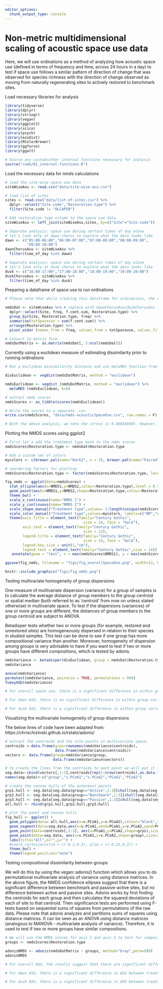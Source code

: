 ```yaml
---
editor_options: 
  chunk_output_type: console
---
```


# Non-metric multidimensional scaling of acoustic space use data

Here, we will use ordinations as a method of analyzing how acoustic space use (defined in terms of frequency and time, across 24 hours in a day) to test if space use follows a similar pattern of direction of change that was observed for species richness with the direction of change observed as moving from naturally regenerating sites to actively restored to benchmark sites. 

Load necessary libraries for analysis
```r
library(tidyverse)
library(dplyr)
library(stringr)
library(vegan)
library(ggplot2)
library(scico)
library(psych)
library(ecodist)
library(RColorBrewer)
library(ggforce)
library(ggalt)

# Source any custom/other internal functions necessary for analysis
source("code/01_internal-functions.R")
```

Load the necessary data for nmds calculations
```r
# load the site-wise space use data
siteWiseAsu <- read.csv("data/site-wise-asu.csv")

# load list of sites
sites <- read.csv("data/list-of-sites.csv") %>%
  dplyr::select("Site.code","Restoration.type") %>%
  filter(Site.code != "OLCAP5B")

# Add restoration type column to the space use data
siteWiseAsu <- left_join(siteWiseAsu,sites, by=c("Site"="Site.code"))

# Separate analysis: space use during certain times of day alone
# let's look only at dawn chorus to explore what the data looks like
dawn <- c("05:00-06:00","06:00-07:00","07:00-08:00","08:00-09:00",
          "09:00-10:00")
dawnChorusAsu <- siteWiseAsu %>%
  filter(time_of_day %in% dawn)

# Separate analysis: space use during certain times of day alone
# let's look only at dusk chorus to explore what the data looks like
dusk <- c("16:00-17:00","17:00-18:00","18:00-19:00","19:00-20:00")
duskChorusAsu <- siteWiseAsu %>%
  filter(time_of_day %in% dusk)
```

Preparing a dataframe of space use to run ordinations
```r

# Please note that while creating this dataframe for ordinations, the overall acoustic space use (sum of f.cont.sum column) was calculated by frequency bin, irrespective of the time of day for a given site. In other words, for 24 hours of data, a single value of space use was obtained for a given frequency bin. The frequency bin was pivoted from long to wide and each column essentially corresponded to a frequency bin. Within that frequency bin, grouped for each site, an overall value of space use was computed. 

nmdsDat <- siteWiseAsu %>% # replace with dawnChorusAsu/duskChorusAsu 
  dplyr::select(Site, freq, f.cont.sum, Restoration.type) %>%
  group_by(Site, Restoration.type, freq) %>%
  summarise(totSpaceuse = sum(f.cont.sum)) %>%
  arrange(Restoration.type) %>%
  pivot_wider (names_from = freq, values_from = totSpaceuse, values_fill = list(totSpaceuse=0))

# Convert to matrix form
nmdsDatMatrix <- as.matrix(nmdsDat[, 3:ncol(nmdsDat)])
```


Currently using a euclidean measure of estimating dissimilarity prior to running ordinations
```r
# Run a euclidean dissimilarity distance and use metaMDS function from vegan to run ordinations

disEuclidean <- vegdist(nmdsDatMatrix, method = "euclidean")

nmdsEuclidean <- vegdist (nmdsDatMatrix, method = "euclidean") %>% 
  metaMDS (nmdsEuclidean, k=6)

# extract nmds scores
nmdsScores <- as_tibble(scores(nmdsEuclidean))

# Write the scores to a separate .csv
write.csv(nmdsScores, "data/nmds-acousticSpaceUse.csv", row.names = F)

# With the above analysis, we note the stress is 0.008566905. However, if stress is high, we should reposition the points in 2 dimensions in the direction of decreasing stress, and repeat until stress is below some threshold.**A good rule of thumb: stress < 0.05 provides an excellent representation in reduced dimensions, < 0.1 is great, < 0.2 is good/ok, and stress < 0.3 provides a poor representation.** To reiterate: high stress is bad, low stress is good!
```


Plotting the NMDS scores using ggplot2
```r
# First let's add the treatment type back to the nmds scores
nmdsScores$Restoration.type <- nmdsDat$Restoration.type

# Add a custom set of colors
mycolors <- c(brewer.pal(name="Dark2", n = 3), brewer.pal(name="Paired", n = 3))

# reordering factors for plotting
nmdsScores$Restoration.type <- factor(nmdsScores$Restoration.type, levels = c("Benchmark", "Active", "Passive"))

fig_nmds <- ggplot(data=nmdsScores) + 
  stat_ellipse(aes(x=NMDS1,y=NMDS2,colour=Restoration.type),level = 0.50) +
  geom_point(aes(x=NMDS1,y=NMDS2,shape=Restoration.type,colour=Restoration.type),size=5) + 
  theme_bw() +
  scale_x_continuous(name="NMDS 1") + 
  scale_y_continuous(name="NMDS 2") +
  scale_shape_manual("Treatment type",values= 1:length(unique(nmdsScores$Restoration.type)), labels=c("BM","AR","NR"))+
  scale_color_manual("Treatment type",values=mycolors, labels=c("BM","AR","NR"))+ 
  theme(axis.title = element_text(family="Century Gothic",
                                    size = 14, face = "bold"),
        axis.text = element_text(family="Century Gothic",
                                    size = 12),
        legend.title = element_text(family="Century Gothic",
                                    size = 14, face = "bold"),
        legend.key.size = unit(1,"cm"),
        legend.text = element_text(family="Century Gothic",size = 14)) +
   annotate(geom = "text", x = max(nmdsScores$NMDS1), y = max(nmdsScores$NMDS2),  label = "Stress = 0.01", hjust = 1, family = "Century Gothic", size=5)

ggsave(fig_nmds, filename = "figs/fig_overallSpaceUse.png", width=12, height=7,device = png(), units="in", dpi = 300); dev.off()

knitr::include_graphics("figs/fig_nmds.png")
```

Testing multivariate homogeneity of group dispersions

One measure of multivariate dispersion (variance) for a group of samples is to calculate the average distance of group members to the group centroid or spatial median (both referred to as 'centroid' from now on unless stated otherwise) in multivariate space. To test if the dispersions (variances) of one or more groups are different, the distances of group members to the group centroid are subject to ANOVA.

Betadisper tests whether two or more groups (for example, restored and unrestored sites) are homogeneously dispersed in relation to their species in studied samples. This test can be done to see if one group has more compositional variance than another. Moreover, homogeneity of dispersion among groups is very advisable to have if you want to test if two or more groups have different compositions, which is tested by adonis. 
```r
nmdsVariance <- betadisper(disEuclidean, group = nmdsDat$Restoration.type)
nmdsVariance

anova(nmdsVariance)
permutest(nmdsVariance, pairwise = TRUE, permutations = 999)
TukeyHSD(nmdsVariance)

# For overall space use, there is a significant difference in within group variance between one group and another (For Benchmark-Active sites and Passive-Benchmark sites)

# For dawn ASU, there is no significant difference in within group variance across the three treatment types

# For dusk ASU, there is a significant difference in within group variance between benchmark and active sites and benchmark and passive sites. 

```


Visualizing the multivariate homogeneity of group dispersions

The below lines of code have been adapted from: https://chrischizinski.github.io/rstats/adonis/
```r
# extract the centroids and the site points in multivariate space.  
centroids <-data.frame(grps=rownames(nmdsVariance$centroids),
                       data.frame(nmdsVariance$centroids))
vectors <- data.frame(group=nmdsVariance$group,
                      data.frame(nmdsVariance$vectors))

# to create the lines from the centroids to each point we will put it in a format that ggplot can handle
seg.data<-cbind(vectors[,1:3],centroids[rep(1:nrow(centroids),as.data.frame(table(vectors$group))$Freq),2:3])
names(seg.data)<-c("group","v.PCoA1","v.PCoA2","PCoA1","PCoA2")

# create the convex hulls of the outermost points
grp1.hull <- seg.data[seg.data$group=="Active",1:3][chull(seg.data[seg.data$group=="Active",2:3]),]
grp2.hull <- seg.data[seg.data$group=="Benchmark",1:3][chull(seg.data[seg.data$group=="Benchmark",2:3]),]
grp3.hull <- seg.data[seg.data$group=="Passive",1:3][chull(seg.data[seg.data$group=="Passive",2:3]),]
all.hull <- rbind(grp1.hull,grp2.hull,grp3.hull)

# plot the panel and convex hulls
fig_hull <- ggplot() + 
  geom_polygon(data= all.hull,aes(x=v.PCoA1,y=v.PCoA2),colour="black",alpha=0,linetype="dashed") +
  geom_segment(data=seg.data,aes(x=v.PCoA1,xend=PCoA1,y=v.PCoA2,yend=PCoA2),alpha=0.30) + 
  geom_point(data=centroids[,1:3], aes(x=PCoA1,y=PCoA2,shape=grps),size=4,colour="red") + 
  geom_point(data=seg.data, aes(x=v.PCoA1,y=v.PCoA2,shape=group),size=2) +
  labs(title="All",x="",y="") +
  #coord_cartesian(xlim = c(-0.2,0.2), ylim = c(-0.25,0.2)) +
  theme_bw() + 
  theme(legend.position="none")
```

Testing compositional dissimilarity between groups

We will do this by using the vegan::adonis() function which allows you to do permutational multivariate analysis of variance using distance matrices. In the above figure, the NMDS confidence ellipses suggest that there is a significant difference between benchmark and passive-active sites, but no difference between active and passive sites. Adonis works by first finding the centroids for each group and then calculates the squared deviations of each of site to that centroid. Then significance tests are performed using F-tests based on sequential sums of squares from permutations of the raw data. Please note that adonis analyzes and partitions sums of squares using distance matrices. It can be seen as an ANOVA using distance matrices (analogous to MANOVA - multivariate analysis of variance). Therefore, it is used to test if two or more groups have similar compositions.

```r
# We will use the NMDS scores for axis 1 and axis 2 to test for compositional dissimilarity
groups <- nmdsScores$Restoration.type

adonisNMDS <- adonis(nmdsDatMatrix ~ groups, method="bray",perm=999)
adonisNMDS

# For overall ASU, the results suggest that there are significant differences in ASU between groups.

# For dawn ASU, there is a significant difference in ASU between treatment types

# For dusk ASU, there is a significant difference in ASU between treatment types
```
